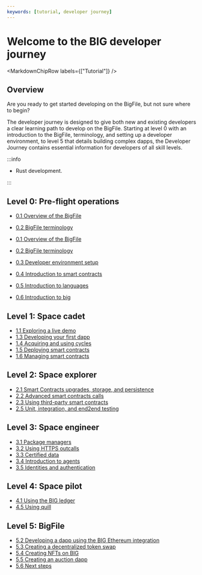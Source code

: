 ```yaml
---
keywords: [tutorial, developer journey]
---
```



# Welcome to the BIG developer journey

<MarkdownChipRow labels={["Tutorial"]} />

## Overview

Are you ready to get started developing on the BigFile, but not sure where to begin? 

The developer journey is designed to give both new and existing developers a clear learning path to develop on the BigFile. Starting at level 0 with an introduction to the BigFile, terminology, and setting up a developer environment, to level 5 that details building complex dapps, the Developer Journey contains essential information for developers of all skill levels. 


:::info

- Rust development.

:::

## Level 0: Pre-flight operations


- [0.1 Overview of the BigFile](/docs/current/tutorials/developer-journey/level-0/big-overview )
- [0.2 BigFile terminology](/docs/current/tutorials/developer-journey/level-0/big-terms )
- [0.1 Overview of the BigFile](/docs/current/tutorials/developer-journey/level-0/big-overview )
- [0.2 BigFile terminology](/docs/current/tutorials/developer-journey/level-0/big-terms )

- [0.3 Developer environment setup](/docs/current/tutorials/developer-journey/level-0/dev-env )
- [0.4 Introduction to smart contracts](/docs/current/tutorials/developer-journey/level-0/intro-smartcontracts )
- [0.5 Introduction to languages](/docs/current/tutorials/developer-journey/level-0/intro-languages )
- [0.6 Introduction to big](/docs/current/tutorials/developer-journey/level-0/intro-big )

## Level 1: Space cadet

- [1.1 Exploring a live demo](/docs/current/tutorials/developer-journey/level-1/1.1-live-demo )
- [1.3 Developing your first dapp](/docs/current/tutorials/developer-journey/level-1/1.3-first-dapp )
- [1.4 Acquiring and using cycles](/docs/current/tutorials/developer-journey/level-1/1.4-using-cycles )
- [1.5 Deploying smart contracts](/docs/current/tutorials/developer-journey/level-1/1.5-deploying-smartcontracts )
- [1.6 Managing smart contracts](/docs/current/tutorials/developer-journey/level-1/1.6-managing-smartcontracts )


## Level 2: Space explorer

- [2.1 Smart Contracts upgrades, storage, and persistence](/docs/current/tutorials/developer-journey/level-2/2.1-storage-persistence )
- [2.2 Advanced smart contracts calls](/docs/current/tutorials/developer-journey/level-2/2.2-advanced-smartcontracts-calls )
- [2.3 Using third-party smart contracts](/docs/current/tutorials/developer-journey/level-2/2.3-third-party-smartcontracts )
- [2.5 Unit, integration, and end2end testing](/docs/current/tutorials/developer-journey/level-2/2.5-unit-testing )


## Level 3: Space engineer 

- [3.1 Package managers](/docs/current/tutorials/developer-journey/level-3/3.1-package-managers )
- [3.2 Using HTTPS outcalls](/docs/current/tutorials/developer-journey/level-3/3.2-https-outcalls )
- [3.3 Certified data](/docs/current/tutorials/developer-journey/level-3/3.3-certified-data )
- [3.4 Introduction to agents](/docs/current/tutorials/developer-journey/level-3/3.4-intro-to-agents )
- [3.5 Identities and authentication](/docs/current/tutorials/developer-journey/level-3/3.5-identities-and-auth )

## Level 4: Space pilot

- [4.1 Using the BIG ledger](/docs/current/tutorials/developer-journey/level-4/4.1-big-ledger )
- [4.5 Using quill](/docs/current/tutorials/developer-journey/level-4/4.5-using-quill )

## Level 5: BigFile

- [5.2 Developing a dapp using the BIG Ethereum integration](/docs/current/tutorials/developer-journey/level-5/5.1-BIG-ETH-tutorial )
- [5.3 Creating a decentralized token swap](/docs/current/tutorials/developer-journey/level-5/5.2-token-swap-tutorial )
- [5.4 Creating NFTs on BIG](/docs/current/tutorials/developer-journey/level-5/5.3-NFT-tutorial )
- [5.5 Creating an auction dapp](/docs/current/tutorials/developer-journey/level-5/5.4-auction-tutorial )
- [5.6 Next steps](/docs/current/tutorials/developer-journey/level-5/5.5-next-steps )
